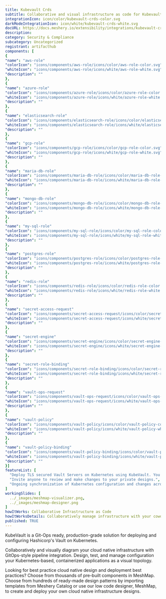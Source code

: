 ```yaml
---
title: Kubevault Crds
subtitle: Collaborative and visual infrastructure as code for Kubevault Crds
integrationIcon: icon/color/kubevault-crds-color.svg
darkModeIntegrationIcon: icon/white/kubevault-crds-white.svg
docURL: https://docs.meshery.io/extensibility/integrations/kubevault-crds
description: 
category: Security & Compliance
subcategory: Uncategorized
registrant: artifacthub
components: [
{
"name": "aws-role"
"colorIcon": "icons/components/aws-role/icons/color/aws-role-color.svg"
"whiteIcon": "icons/components/aws-role/icons/white/aws-role-white.svg"
"description": ""
},
{
"name": "azure-role"
"colorIcon": "icons/components/azure-role/icons/color/azure-role-color.svg"
"whiteIcon": "icons/components/azure-role/icons/white/azure-role-white.svg"
"description": ""
},
{
"name": "elasticsearch-role"
"colorIcon": "icons/components/elasticsearch-role/icons/color/elasticsearch-role-color.svg"
"whiteIcon": "icons/components/elasticsearch-role/icons/white/elasticsearch-role-white.svg"
"description": ""
},
{
"name": "gcp-role"
"colorIcon": "icons/components/gcp-role/icons/color/gcp-role-color.svg"
"whiteIcon": "icons/components/gcp-role/icons/white/gcp-role-white.svg"
"description": ""
},
{
"name": "maria-db-role"
"colorIcon": "icons/components/maria-db-role/icons/color/maria-db-role-color.svg"
"whiteIcon": "icons/components/maria-db-role/icons/white/maria-db-role-white.svg"
"description": ""
},
{
"name": "mongo-db-role"
"colorIcon": "icons/components/mongo-db-role/icons/color/mongo-db-role-color.svg"
"whiteIcon": "icons/components/mongo-db-role/icons/white/mongo-db-role-white.svg"
"description": ""
},
{
"name": "my-sql-role"
"colorIcon": "icons/components/my-sql-role/icons/color/my-sql-role-color.svg"
"whiteIcon": "icons/components/my-sql-role/icons/white/my-sql-role-white.svg"
"description": ""
},
{
"name": "postgres-role"
"colorIcon": "icons/components/postgres-role/icons/color/postgres-role-color.svg"
"whiteIcon": "icons/components/postgres-role/icons/white/postgres-role-white.svg"
"description": ""
},
{
"name": "redis-role"
"colorIcon": "icons/components/redis-role/icons/color/redis-role-color.svg"
"whiteIcon": "icons/components/redis-role/icons/white/redis-role-white.svg"
"description": ""
},
{
"name": "secret-access-request"
"colorIcon": "icons/components/secret-access-request/icons/color/secret-access-request-color.svg"
"whiteIcon": "icons/components/secret-access-request/icons/white/secret-access-request-white.svg"
"description": ""
},
{
"name": "secret-engine"
"colorIcon": "icons/components/secret-engine/icons/color/secret-engine-color.svg"
"whiteIcon": "icons/components/secret-engine/icons/white/secret-engine-white.svg"
"description": ""
},
{
"name": "secret-role-binding"
"colorIcon": "icons/components/secret-role-binding/icons/color/secret-role-binding-color.svg"
"whiteIcon": "icons/components/secret-role-binding/icons/white/secret-role-binding-white.svg"
"description": ""
},
{
"name": "vault-ops-request"
"colorIcon": "icons/components/vault-ops-request/icons/color/vault-ops-request-color.svg"
"whiteIcon": "icons/components/vault-ops-request/icons/white/vault-ops-request-white.svg"
"description": ""
},
{
"name": "vault-policy"
"colorIcon": "icons/components/vault-policy/icons/color/vault-policy-color.svg"
"whiteIcon": "icons/components/vault-policy/icons/white/vault-policy-white.svg"
"description": ""
},
{
"name": "vault-policy-binding"
"colorIcon": "icons/components/vault-policy-binding/icons/color/vault-policy-binding-color.svg"
"whiteIcon": "icons/components/vault-policy-binding/icons/white/vault-policy-binding-white.svg"
"description": ""
}]
featureList: [
  "Deploy TLS secured Vault Servers on Kubernetes using KubeVault. You can use cert-manager to manage VaultServer TLS or you can manage TLS with self-signed.",
  "Invite anyone to review and make changes to your private designs.",
  "Ongoing synchronization of Kubernetes configuration and changes across any number of clusters."
]
workingSlides: [
  ../_images/meshmap-visualizer.png,
  ../_images/meshmap-designer.png
]
howItWorks: Collaborative Infrastructure as Code
howItWorksDetails: Collaboratively manage infrastructure with your coworkers synchronously sharing the same designs.
published: TRUE
---
```

<p>
KubeVault is a Git-Ops ready, production-grade solution for deploying and configuring Hashicorp's Vault on Kubernetes.
</p>
<p>
    Collaboratively and visually diagram your cloud native infrastructure with GitOps-style pipeline integration. Design, test, and manage configuration your Kubernetes-based, containerized applications as a visual topology.
</p>
<p>
    Looking for best practice cloud native design and deployment best practices? Choose from thousands of pre-built components in MeshMap. Choose from hundreds of ready-made design patterns by importing templates from Meshery Catalog or use our low code designer, MeshMap, to create and deploy your own cloud native infrastructure designs.
</p>
